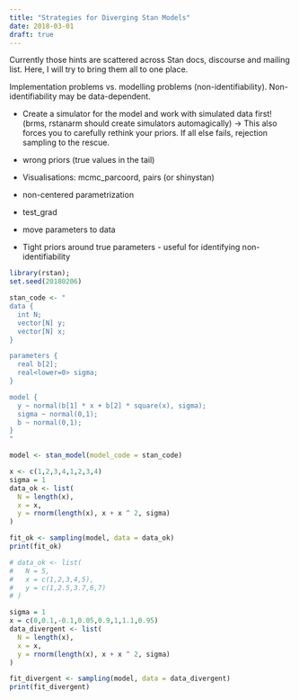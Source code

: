 ```yaml
---
title: "Strategies for Diverging Stan Models"
date: 2018-03-01
draft: true
---
```


Currently those hints are scattered across Stan docs, discourse and mailing list. Here, I will try to bring them all to one place.

Implementation problems vs. modelling problems (non-identifiability). Non-identifiability may be data-dependent.

* Create a simulator for the model and work with simulated data first! (brms, rstanarm should create simulators automagically) -> This also forces you to carefully rethink your priors. If all else fails, rejection sampling to the rescue.

* wrong priors (true values in the tail)

* Visualisations: mcmc_parcoord, pairs (or shinystan)

* non-centered parametrization

* test_grad

* move parameters to data

* Tight priors around true parameters - useful for identifying non-identifiability

```r
library(rstan);
set.seed(20180206)
```


```r
stan_code <- "
data {
  int N;
  vector[N] y;
  vector[N] x;
}

parameters {
  real b[2];
  real<lower=0> sigma;
}

model {
  y ~ normal(b[1] * x + b[2] * square(x), sigma);
  sigma ~ normal(0,1);
  b ~ normal(0,1);
}
"

model <- stan_model(model_code = stan_code)
```
```r
x <- c(1,2,3,4,1,2,3,4)
sigma = 1
data_ok <- list(
  N = length(x),
  x = x,
  y = rnorm(length(x), x + x ^ 2, sigma)
)

fit_ok <- sampling(model, data = data_ok)
print(fit_ok)

# data_ok <- list(
#   N = 5,
#   x = c(1,2,3,4,5),
#   y = c(1,2.5,3.7,6,7)
# )

```

```r
sigma = 1
x = c(0,0.1,-0.1,0.05,0.9,1,1.1,0.95)
data_divergent <- list(
  N = length(x),
  x = x,
  y = rnorm(length(x), x + x ^ 2, sigma)
)

fit_divergent <- sampling(model, data = data_divergent)
print(fit_divergent)

```

